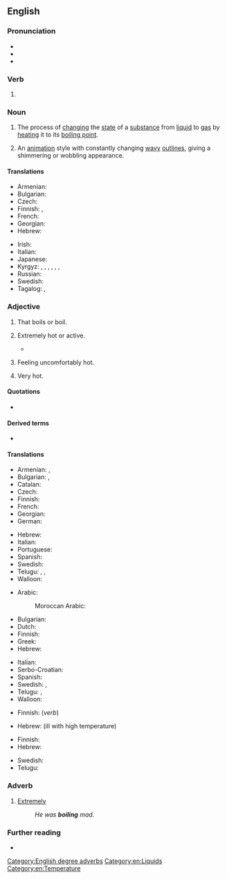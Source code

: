 ==English==
{{rfi|en|animation style?}}

===Pronunciation===
* {{IPA|/ˈbɔɪlɪŋ/|lang=en}}
* {{audio|en-us-boiling.ogg|Audio (US)|lang=en}}
* {{rhymes|ɔɪlɪŋ|lang=en}}

===Verb===
{{head|en|present participle}}

# {{present participle of|boil|lang=en|nocat=1}}

===Noun===
{{wikipedia}}
{{en-noun}}

# The process of [[change|changing]] the [[state]] of a [[substance]] from [[liquid]] to [[gas]] by [[heat]]ing it to its [[boiling point]].
# {{lb|en|uncountable}} An [[animation]] style with constantly changing [[wavy]] [[outline]]s, giving a shimmering or wobbling appearance.

====Translations====
{{trans-top|process of changing the state of a substance}}
* Armenian: {{t+|hy|եռում}}
* Bulgarian: {{t+|bg|кипене|n}}
* Czech: {{t+|cs|var|m}}
* Finnish: {{t+|fi|kiehuttaminen}}, {{t+|fi|keittäminen}}
* French: {{t+|fr|ébullition|f}}
* Georgian: {{t|ka|დუღილი|sc=Geor}}
* Hebrew: {{t+|he|רְתִיחָה}}
{{trans-mid}}
* Irish: {{t|ga|bruith|f}}
* Italian: {{t+|it|ebollizione}}
* Japanese: {{t+|ja|沸騰|tr=futtō|sc=Jpan}}
* Kyrgyz: {{t+|ky|кайнатуу}}, {{t+|ky|кайноо}}, {{t+|ky|кайнатуу}}, {{t+|ky|бышыруу}}, {{t+|ky|кайнап жаткан}}, {{t+|ky|кайнаган}}, {{t+|ky|бышып жаткан}}
* Russian: {{t+|ru|кипе́ние|n}}
* Swedish: {{t+|sv|kokning|c}}
* Tagalog: {{t|tl|pagkulo}}, {{t|tl|pagkukumulo}}
{{trans-bottom}}

===Adjective===
{{en-adj}}

# That boils or boil.
#: {{ux|en|'''boiling''' kettle}}
#: {{ux|en|'''boiling''' oil}}
# {{lb|en|of a thing|informal|hyperbole}} Extremely hot or active.
#* {{quote-book|year=1963|author={{w|Margery Allingham}}|title={{w|The China Governess}}
|chapter=10|url=http://openlibrary.org/works/OL2004261W
|passage=With a little manœuvring they contrived to meet on the doorstep which was […] in a '''boiling''' stream of passers-by, hurrying business people speeding past in a flurry of fumes and dust in the bright haze.}}
#: {{ux|en|The radiator is '''boiling''' &ndash; I'm going to turn it down a bit.}}
# {{lb|en|of a person|informal|hyperbole}} Feeling uncomfortably hot.
#: {{ux|en|I'm '''boiling''' &ndash; can't we open a window?}}
# {{lb|en|of the weather|hyperbole}} Very hot.
#: {{ux|en|It's '''boiling''' out today!}}

====Quotations====
* {{seeCites}}

====Derived terms====
* {{l|en|boiling hot}}

====Translations====
{{trans-top|that boil(s)}}
* Armenian: {{t|hy|եռացող}}, {{t+|hy|եռման}}
* Bulgarian: {{t+|bg|врящ}}, {{t+|bg|кипящ}}
* Catalan: {{t|ca|bullent}}
* Czech: {{t|cs|vřící}}
* Finnish: {{t+|fi|kiehuva}}
* French: {{t+|fr|bouillant|m}}
* Georgian: {{t|ka|მდუღარე|sc=Geor}}
* German: {{t+|de|kochend}}
{{trans-mid}}
* Hebrew: {{t|he|רוֹתֵחַ|m|tr=rotéakh}}
* Italian: {{t+|it|bollente}}
* Portuguese: {{t+|pt|fervente}}
* Spanish: {{t+|es|hirviendo}}
* Swedish: {{t+|sv|kokande}}
* Telugu: {{t+|te|మరుగు}}, {{t|te|మరుగుతున్న}}, {{t|te|మరుగుచున్న}}
* Walloon: {{t+|wa|bolant|m}}
{{trans-bottom}}

{{trans-top|of a thing: extremely hot}}
* Arabic:
*: Moroccan Arabic: {{t|ary|ḥami|m|alt=حامي}}
* Bulgarian: {{t+|bg|врял}}
* Dutch: {{t+|nl|kokend}}
* Finnish: {{t+|fi|tulikuuma}}
* Greek: {{t+|el|καυτός}}
* Hebrew: {{t|he|רוֹתֵחַ|m|tr=rotéakh}}
{{trans-mid}}
* Italian: {{t+|it|bollente}}
* Serbo-Croatian: {{t+|sh|vrelo|n}}
* Spanish: {{t+|es|hirviendo}}
* Swedish: {{t+|sv|kokande}}, {{t|sv|kokhet}}
* Telugu: {{t|te|కాలుతున్న}}, {{t|te|కాలుచున్న}}
* Walloon: {{t+|wa|bolant|m}}
{{trans-bottom}}

{{trans-top|of a person: feeling uncomfortably hot}}
* Finnish: {{t+|fi|läkähtyä}} (''verb'')
{{trans-mid}}
* Hebrew: {{t|he|קוֹדֵחַ|m|tr=qodéakh}} (ill with high temperature)
{{trans-bottom}}

{{trans-top|of the weather: very hot}}
* Finnish: {{t|fi|helteinen}}
* Hebrew: {{t|he|לוֹהֵט|m|tr=lohéT}}
{{trans-mid}}
* Swedish: {{t|sv|kokhet}}
* Telugu: {{t|te|మండుచున్న}}
{{trans-bottom}}

===Adverb===
{{en-adv|-}}

# {{lb|en|of adjectives associated with heat}} [[extremely|Extremely]]
#: ''He was '''boiling''' mad.''

===Further reading===
* {{R:OneLook}}

[[Category:English degree adverbs]]
[[Category:en:Liquids]]
[[Category:en:Temperature]]
